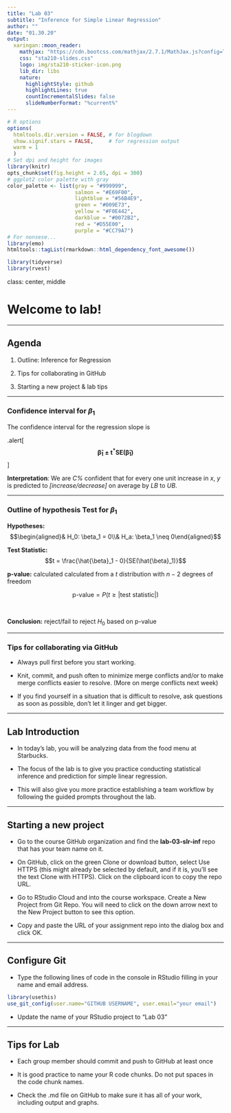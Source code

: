 ```yaml
---
title: "Lab 03"
subtitle: "Inference for Simple Linear Regression"
author: ""
date: "01.30.20"
output:
  xaringan::moon_reader:
    mathjax: "https://cdn.bootcss.com/mathjax/2.7.1/MathJax.js?config=TeX-MML-AM_HTMLorMML"
    css: "sta210-slides.css"
    logo: img/sta210-sticker-icon.png
    lib_dir: libs
    nature:
      highlightStyle: github
      highlightLines: true
      countIncrementalSlides: false
      slideNumberFormat: "%current%"
---
```


```r
# R options
options(
  htmltools.dir.version = FALSE, # for blogdown
  show.signif.stars = FALSE,     # for regression output
  warm = 1
  )
# Set dpi and height for images
library(knitr)
opts_chunk$set(fig.height = 2.65, dpi = 300) 
# ggplot2 color palette with gray
color_palette <- list(gray = "#999999", 
                      salmon = "#E69F00", 
                      lightblue = "#56B4E9", 
                      green = "#009E73", 
                      yellow = "#F0E442", 
                      darkblue = "#0072B2", 
                      red = "#D55E00", 
                      purple = "#CC79A7")
# For nonsese...
library(emo)
htmltools::tagList(rmarkdown::html_dependency_font_awesome())
```

```r
library(tidyverse)
library(rvest)
```

class: center, middle

# Welcome to lab!

---

## Agenda

1. Outline: Inference for Regression

2.  Tips for collaborating in GitHub 

3.  Starting a new project & lab tips


---

### Confidence interval for $\beta_1$

The confidence interval for the regression slope is 

.alert[
$$\mathbf{\hat{\beta}_1 \pm t^* SE(\hat{\beta}_1)}$$
]


**Interpretation**: We are *C%* confident that for every one unit increase in $x$, $y$ is predicted to *[increase/decrease]* on average by *LB* to *UB*. 

---

### Outline of hypothesis Test for $\beta_1$

**Hypotheses: ** 
$$\begin{aligned}& H_0: \beta_1 = 0\\& H_a: \beta_1 \neq 0\end{aligned}$$

**Test Statistic:**
$$t = \frac{\hat{\beta}_1 - 0}{SE(\hat{\beta}_1)}$$

**p-value:** calculated calculated from a $t$ distribution with $n-2$ degrees of freedom

$$\text{p-value} = P(t \geq |\text{test statistic}|)$$ 

<br>

**Conclusion:** reject/fail to reject $H_0$ based on p-value

---

### Tips for collaborating via GitHub

- Always pull first before you start working.

- Knit, commit, and push often to minimize merge conflicts and/or to make merge conflicts easier to resolve. (More on merge conflicts next week)

- If you find yourself in a situation that is difficult to resolve, ask questions as soon as possible, don't let it linger and get bigger.

---

## Lab Introduction

- In today's lab, you will be analyzing data from the food menu at Starbucks. 

- The focus of the lab is to give you practice conducting statistical inference and prediction for simple linear regression. 

- This will also give you more practice establishing a team workflow by following the guided prompts throughout the lab.

---

## Starting a new project

- Go to the course GitHub organization and find the **lab-03-slr-inf** repo that has your team name on it.

- On GitHub, click on the green Clone or download button, select Use HTTPS (this might already be selected by default, and if it is, you’ll see the text Clone with HTTPS). Click on the clipboard icon to copy the repo URL.

- Go to RStudio Cloud and into the course workspace. Create a New Project from Git Repo. You will need to click on the down arrow next to the New Project button to see this option.

- Copy and paste the URL of your assignment repo into the dialog box and click OK. 

---

## Configure Git

- Type the following lines of code in the console in RStudio filling in your name and email address.

```r
library(usethis)
use_git_config(user.name="GITHUB USERNAME", user.email="your email")
```

- Update the name of your RStudio project to "Lab 03"

---

## Tips for Lab

- Each group member should commit and push to GitHub at least once

- It is good practice to name your R code chunks. Do not put spaces in the code chunk names.

- Check the .md file on GitHub to make sure it has all of your work, including output and graphs. 


